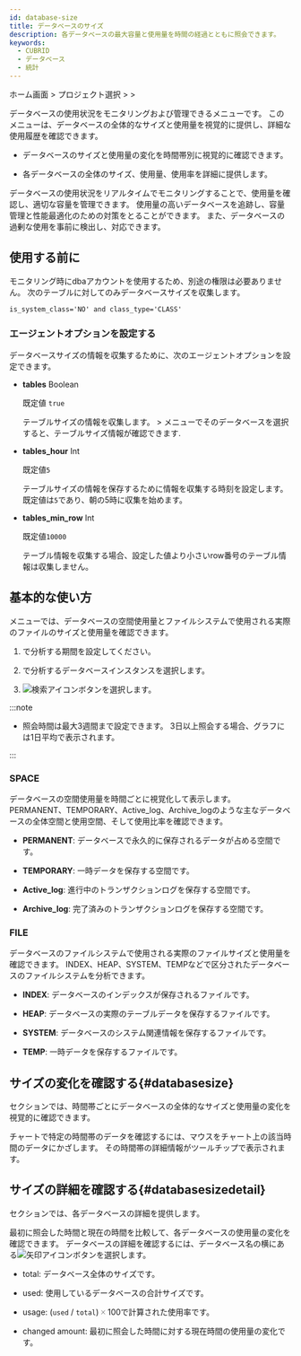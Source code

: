 ```yaml
---
id: database-size
title: データベースのサイズ
description: 各データベースの最大容量と使用量を時間の経過とともに照会できます。
keywords:
  - CUBRID
  - データベース
  - 統計
---
```


ホーム画面 &gt; プロジェクト選択 &gt; <Cmdname sid="side_reportStat" className="uitext" /> &gt; <Cmdname sid="side_dbSize" className="uitext" />

データベースの使用状況をモニタリングおよび管理できるメニューです。 このメニューは、データベースの全体的なサイズと使用量を視覚的に提供し、詳細な使用履歴を確認できます。

- データベースのサイズと使用量の変化を時間帯別に視覚的に確認できます。

- 各データベースの全体のサイズ、使用量、使用率を詳細に提供します。

データベースの使用状況をリアルタイムでモニタリングすることで、使用量を確認し、適切な容量を管理できます。 使用量の高いデータベースを追跡し、容量管理と性能最適化のための対策をとることができます。 また、データベースの過剰な使用を事前に検出し、対応できます。

## 使用する前に

モニタリング時にdbaアカウントを使用するため、別途の権限は必要ありません。 次のテーブルに対してのみデータベースサイズを収集します。

```txt
is_system_class='NO' and class_type='CLASS'
```

### エージェントオプションを設定する

データベースサイズの情報を収集するために、次のエージェントオプションを設定できます。

- **tables** <span class='type'>Boolean</span>

  既定値 `true`

  テーブルサイズの情報を収集します。 <Cmdname sid="side_reportStat" className="uitext" /> &gt; <Cmdname sid="side_dbSize" className="uitext" /> メニューでそのデータベースを選択すると、テーブルサイズ情報が確認できます.

- **tables_hour** <span class='type'>Int</span>

  既定値`5`

  テーブルサイズの情報を保存するために情報を収集する時刻を設定します。 既定値は`5`であり、朝の5時に収集を始めます。

- **tables_min_row** <span class='type'>Int</span>

  既定値`10000`

  テーブル情報を収集する場合、設定した値より小さいrow番号のテーブル情報は収集しません。

## 基本的な使い方

<Cmdname sid="side_dbSize" className="uitext" />メニューでは、データベースの空間使用量とファイルシステムで使用される実際のファイルのサイズと使用量を確認できます。

1. <Cmdname sid="time" className="uitext" />で分析する期間を設定してください。

2. <Cmdname sid="instance" className="uitext" />で分析するデータベースインスタンスを選択します。

3. ![検索アイコン](/img/ico-btn-search.png)ボタンを選択します。

:::note

- 照会時間は最大3週間まで設定できます。 3日以上照会する場合、グラフには1日平均で表示されます。

:::

### SPACE

データベースの空間使用量を時間ごとに視覚化して表示します。 PERMANENT、TEMPORARY、Active_log、Archive_logのような主なデータベースの全体空間と使用空間、そして使用比率を確認できます。

<ImgLang img='db-stat-table-space-cubrid.png' desc='Database size' />

- **PERMANENT**: データベースで永久的に保存されるデータが占める空間です。

- **TEMPORARY**: 一時データを保存する空間です。

- **Active_log**: 進行中のトランザクションログを保存する空間です。

- **Archive_log**: 完了済みのトランザクションログを保存する空間です。

### FILE

データベースのファイルシステムで使用される実際のファイルサイズと使用量を確認できます。 INDEX、HEAP、SYSTEM、TEMPなどで区分されたデータベースのファイルシステムを分析できます。

<ImgLang img='db-stat-table-space-file-cubrid.png' desc='Database size' />

- **INDEX**: データベースのインデックスが保存されるファイルです。

- **HEAP**: データベースの実際のテーブルデータを保存するファイルです。

- **SYSTEM**: データベースのシステム関連情報を保存するファイルです。

- **TEMP**: 一時データを保存するファイルです。

## サイズの変化を確認する{#databasesize}

<Cmdname sid="TTL06025" className="uitext" />セクションでは、時間帯ごとにデータベースの全体的なサイズと使用量の変化を視覚的に確認できます。

<ImgLang img="db-stat-table-space-check-trend-cubrid.png" desc="Database size" />

チャートで特定の時間帯のデータを確認するには、マウスをチャート上の該当時間のデータにかざします。 その時間帯の詳細情報がツールチップで表示されます。

## サイズの詳細を確認する{#databasesizedetail}

<Cmdname sid="TTL06026" className="uitext" />セクションでは、各データベースの詳細を提供します。

<ImgLang img="db-stat-table-space-size-details-cubrid.png" desc="Database size" />

最初に照会した時間と現在の時間を比較して、各データベースの使用量の変化を確認できます。 データベースの詳細を確認するには、データベース名の横にある![矢印アイコン](/img/ic-caret-right.svg)ボタンを選択します。

- <UI>total</UI>: データベース全体のサイズです。

- <UI>used</UI>: 使用しているデータベースの合計サイズです。

- <UI>usage</UI>: (`used` / `total`) 🞨 100で計算された使用率です。

- <UI>changed amount</UI>: 最初に照会した時間に対する現在時間の使用量の変化です。
